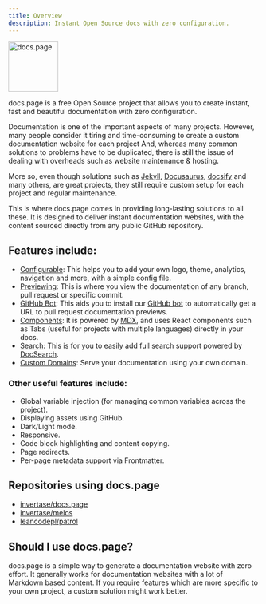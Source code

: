 ```yaml
---
title: Overview
description: Instant Open Source docs with zero configuration.
---
```


<Image
  src="https://static.invertase.io/assets/docs.page/docs-page-logo.png"
  alt="docs.page"
  height="100"
/>

docs.page is a free Open Source project that allows you to create instant, fast and beautiful documentation with zero configuration.

Documentation is one of the important aspects of many projects. However, many people consider it tiring and time-consuming to create a custom documentation website for each project And, whereas many common solutions to problems have to be duplicated, there is still the issue of dealing with overheads such as website maintenance & hosting.

More so, even though solutions such as [Jekyll](https://jekyllrb.com/docs/github-pages/), [Docusaurus](https://docusaurus.io/),
[docsify](https://docsify.js.org/#/) and many others, are great projects, they still require custom setup for each project
and regular maintenance.

This is where docs.page comes in providing long-lasting solutions to all these. It is designed to deliver instant documentation websites, with the content sourced directly from any public GitHub repository. 

## Features include:

- [Configurable](/configuration): This helps you to add your own logo, theme, analytics, navigation and more, with a simple config file.
- [Previewing](/previews): This is where you view the documentation of any branch, pull request or specific commit.
- [GitHub Bot](/github-bot): This aids you to install our [GitHub bot](https://github.com/apps/docs-page) to automatically get a URL to pull request documentation previews.
- [Components](/components): It is powered by [MDX](https://github.com/mdx-js/mdx), and uses React components such as Tabs (useful for projects with multiple languages) directly in your docs.
- [Search](/search): This is for you to easily add full search support powered by [DocSearch](https://docsearch.algolia.com/).
- [Custom Domains](/custom-domains): Serve your documentation using your own domain.

### Other useful features include:

- Global variable injection (for managing common variables across the project).
- Displaying assets using GitHub.
- Dark/Light mode.
- Responsive.
- Code block highlighting and content copying.
- Page redirects.
- Per-page metadata support via Frontmatter.

## Repositories using docs.page

- [invertase/docs.page](https://github.com/invertase/docs.page)
- [invertase/melos](https://github.com/invertase/melos)
- [leancodepl/patrol](https://github.com/leancodepl/patrol)

## Should I use docs.page?

docs.page is a simple way to generate a documentation website with zero effort. It generally works for documentation websites with a lot of Markdown based content.
If you require features which are more specific to your own project, a custom solution might work better.
